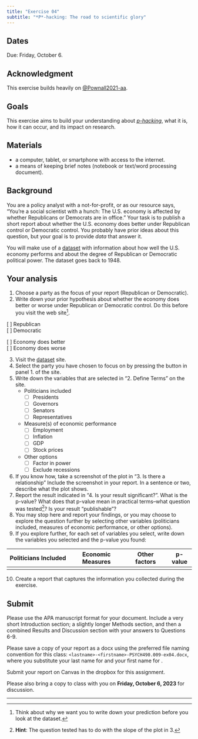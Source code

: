 ```yaml
---
title: "Exercise 04"
subtitle: "*P*-hacking: The road to scientific glory"
---
```


## Dates {-}

Due: [Friday, October 6]{.orange_due}.

## Acknowledgment {-}

This exercise builds heavily on [@Pownall2021-aa](https://doi.org/10.17605/OSF.IO/TH254).

## Goals {-}

This exercise aims to build your understanding about [*p-hacking*](https://forrt.org/glossary/p-hacking/), what it is, how it can occur, and its impact on research.

## Materials {-}

- a computer, tablet, or smartphone with access to the internet.
- a means of keeping brief notes (notebook or text/word processing document).

## Background {-}

You are a policy analyst with a not-for-profit, or as our resource says, "You’re a social scientist with a hunch: The U.S. economy is affected by whether Republicans or Democrats are in office."
Your task is to publish a short report about whether the U.S. economy does better under Republican control or Democratic control.
You probably have prior ideas about this question, but your goal is to provide *data* that answer it.

You will make use of a [dataset](https://projects.fivethirtyeight.com/p-hacking/) with information about how well the U.S. economy performs and about the degree of Republican or Democratic political power.
The dataset goes back to 1948.

## Your analysis {-}

1. Choose a party as the focus of your report (Republican or Democratic).
2. Write down your prior hypothesis about whether the economy does better or worse under Republican or Democratic control. Do this before you visit the web site[^1].

[ ] Republican</br>
[ ] Democratic

[ ] Economy does better</br>
[ ] Economy does worse

3. Visit the [dataset](https://projects.fivethirtyeight.com/p-hacking/) site.
4. Select the party you have chosen to focus on by pressing the button in panel 1. of the site.
5. Write down the variables that are selected in "2. Define Terms" on the site.
    - Politicians included
        - [ ] Presidents
        - [ ] Governors
        - [ ] Senators
        - [ ] Representatives
    - Measure(s) of economic performance
        - [ ] Employment
        - [ ] Inflation
        - [ ] GDP
        - [ ] Stock prices
    - Other options
        - [ ] Factor in power
        - [ ] Exclude recessions

6. If you know how, take a screenshot of the plot in "3. Is there a relationship" Include the screenshot in your report. In a sentence or two, describe what the plot shows.
7. Report the result indicated in "4. Is your result significant?". What is the p-value? What does that p-value mean in practical terms--what question was tested[^2]? Is your result "publishable"?
8. You may stop here and report your findings, or you may choose to explore the question further by selecting other variables (politicians included, measures of economic performance, or other options).
9. If you explore further, for each set of variables you select, write down the variables you selected and the p-value you found:

| Politicians Included | Economic Measures | Other factors | p-value |
|----------------------|-------------------|---------------|---------|
| <your data>          | <your data>       |   <your data> |   <your data>  |

10. Create a report that captures the information you collected during the exercise. 

## Submit {-}

Please use the APA manuscript format for your document. 
Include a very short Introduction section; a slightly longer Methods section, and then a combined Results and Discussion section with your answers to Questions 6-9.

Please save a copy of your report as a docx using the preferred file naming convention for this class: `<lastname>-<firstname>-PSYCH490.009-ex04.docx`, where you substitute your last name for <lastname> and your first name for <firstname>.

Submit your report on Canvas in the dropbox for this assignment.

Please also bring a copy to class with you on **Friday, October 6, 2023** for discussion.

---

[^1]: Think about why we want you to write down your prediction before you look at the dataset.
[^2]: **Hint**: The question tested has to do with the slope of the plot in 3. 